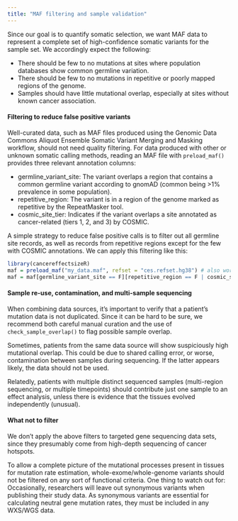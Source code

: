 ```yaml
---
title: "MAF filtering and sample validation"
---
```


Since our goal is to quantify somatic selection, we want MAF data to represent a complete set of high-confidence somatic variants for the sample set. We accordingly expect the following:

* There should be few to no mutations at sites where population databases show common germline variation.
* There should be few to no mutations in repetitive or poorly mapped regions of the genome.
* Samples should have little mutational overlap, especially at sites without known cancer association.

#### Filtering to reduce false positive variants

Well-curated data, such as MAF files produced using the Genomic Data Commons Aliquot Ensemble Somatic Variant Merging and Masking workflow, should not need quality filtering. For data produced with other or unknown somatic calling methods, reading an MAF file with `preload_maf()` provides three relevant annotation columns:

* germline_variant_site: The variant overlaps a region that contains a common germline variant according to gnomAD (common being >1% prevalence in some population).
* repetitive_region: The variant is in a region of the genome marked as repetitive by the RepeatMasker tool.
* cosmic_site_tier: Indicates if the variant overlaps a site annotated as cancer-related (tiers 1, 2, and 3) by COSMIC. 

A simple strategy to reduce false positive calls is to filter out all germline site records, as well as records from repetitive regions except for the few with COSMIC annotations. We can apply this filtering like this:
```r
library(cancereffectsizeR)
maf = preload_maf("my_data.maf", refset = "ces.refset.hg38") # also works with ces.refset.hg19
maf = maf[germline_variant_site == F][repetitive_region == F | cosmic_site_tier %in% 1:3]
```


#### Sample re-use, contamination, and multi-sample sequencing

When combining data sources, it's important to verify that a patient's mutation data is not duplicated. Since it can be hard to be sure, we recommend both careful manual curation and the use of `check_sample_overlap()` to flag possible sample overlap.

Sometimes, patients from the same data source will show suspiciously high mutational overlap. This could be due to shared calling error, or worse, contamination between samples during sequencing. If the latter appears likely, the data should not be used.

Relatedly, patients with multiple distinct sequenced samples (multi-region sequencing, or multiple timepoints) should contribute just one sample to an effect analysis, unless there is evidence that the tissues evolved independently (unusual).


#### What not to filter

We don't apply the above filters to targeted gene sequencing data sets, since they presumably come from high-depth sequencing of cancer hotspots.

To allow a complete picture of the mutational processes present in tissues for mutation rate estimation, whole-exome/whole-genome variants should not be filtered on any sort of functional criteria. One thing to watch out for: Occasionally, researchers will leave out synonymous variants when publishing their study data. As synonymous variants are essential for calculating neutral gene mutation rates, they must be included in any WXS/WGS data.



